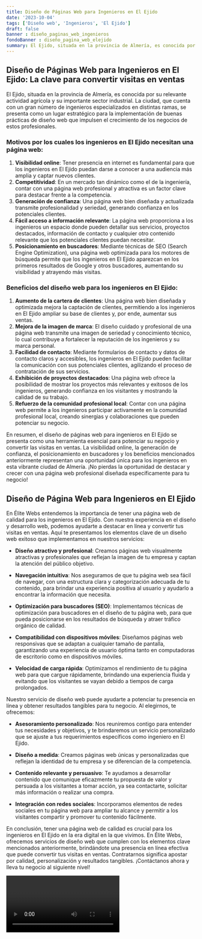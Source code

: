 ```yaml
---
title: Diseño de Páginas Web para Ingenieros en El Ejido
date: '2023-10-04'
tags: ['Diseño web', 'Ingenieros', 'El Ejido']
draft: false
banner : diseño_paginas_web_ingenieros
fondoBanner : diseño_pagina_web_elejido
summary: El Ejido, situada en la provincia de Almería, es conocida por su relevante actividad agrícola y su importante sector industrial. La ciudad, que cuenta con un gran número de ingenieros especializados en distintas ramas, se presenta como un lugar estratégico para la implementación de buenas prácticas de diseño web que impulsen el crecimiento de los negocios de estos profesionales.
---
```


## Diseño de Páginas Web para Ingenieros en El Ejido: La clave para convertir visitas en ventas

El Ejido, situada en la provincia de Almería, es conocida por su relevante actividad agrícola y su importante sector industrial. La ciudad, que cuenta con un gran número de ingenieros especializados en distintas ramas, se presenta como un lugar estratégico para la implementación de buenas prácticas de diseño web que impulsen el crecimiento de los negocios de estos profesionales.

### Motivos por los cuales los ingenieros en El Ejido necesitan una página web:

1. **Visibilidad online**: Tener presencia en internet es fundamental para que los ingenieros en El Ejido puedan darse a conocer a una audiencia más amplia y captar nuevos clientes.
2. **Competitividad**: En un mercado tan dinámico como el de la ingeniería, contar con una página web profesional y atractiva es un factor clave para destacar frente a la competencia.
3. **Generación de confianza**: Una página web bien diseñada y actualizada transmite profesionalidad y seriedad, generando confianza en los potenciales clientes.
4. **Fácil acceso a información relevante**: La página web proporciona a los ingenieros un espacio donde pueden detallar sus servicios, proyectos destacados, información de contacto y cualquier otro contenido relevante que los potenciales clientes puedan necesitar.
5. **Posicionamiento en buscadores**: Mediante técnicas de SEO (Search Engine Optimization), una página web optimizada para los motores de búsqueda permite que los ingenieros en El Ejido aparezcan en los primeros resultados de Google y otros buscadores, aumentando su visibilidad y atrayendo más visitas.

### Beneficios del diseño web para los ingenieros en El Ejido:

1. **Aumento de la cartera de clientes**: Una página web bien diseñada y optimizada mejora la captación de clientes, permitiendo a los ingenieros en El Ejido ampliar su base de clientes y, por ende, aumentar sus ventas.
2. **Mejora de la imagen de marca**: El diseño cuidado y profesional de una página web transmite una imagen de seriedad y conocimiento técnico, lo cual contribuye a fortalecer la reputación de los ingenieros y su marca personal.
3. **Facilidad de contacto**: Mediante formularios de contacto y datos de contacto claros y accesibles, los ingenieros en El Ejido pueden facilitar la comunicación con sus potenciales clientes, agilizando el proceso de contratación de sus servicios.
4. **Exhibición de proyectos destacados**: Una página web ofrece la posibilidad de mostrar los proyectos más relevantes y exitosos de los ingenieros, generando confianza en los visitantes y mostrando la calidad de su trabajo.
5. **Refuerzo de la comunidad profesional local**: Contar con una página web permite a los ingenieros participar activamente en la comunidad profesional local, creando sinergias y colaboraciones que pueden potenciar su negocio.

En resumen, el diseño de páginas web para ingenieros en El Ejido se presenta como una herramienta esencial para potenciar su negocio y convertir las visitas en ventas. La visibilidad online, la generación de confianza, el posicionamiento en buscadores y los beneficios mencionados anteriormente representan una oportunidad única para los ingenieros en esta vibrante ciudad de Almería. ¡No pierdas la oportunidad de destacar y crecer con una página web profesional diseñada específicamente para tu negocio!

<GifSeo />

<Cta />

## Diseño de Página Web para Ingenieros en El Ejido

En Élite Webs entendemos la importancia de tener una página web de calidad para los ingenieros en El Ejido. Con nuestra experiencia en el diseño y desarrollo web, podemos ayudarte a destacar en línea y convertir tus visitas en ventas. Aquí te presentamos los elementos clave de un diseño web exitoso que implementamos en nuestros servicios:

- **Diseño atractivo y profesional**: Creamos páginas web visualmente atractivas y profesionales que reflejan la imagen de tu empresa y captan la atención del público objetivo.

- **Navegación intuitiva**: Nos aseguramos de que tu página web sea fácil de navegar, con una estructura clara y categorización adecuada de tu contenido, para brindar una experiencia positiva al usuario y ayudarlo a encontrar la información que necesita.

- **Optimización para buscadores (SEO)**: Implementamos técnicas de optimización para buscadores en el diseño de tu página web, para que pueda posicionarse en los resultados de búsqueda y atraer tráfico orgánico de calidad.

- **Compatibilidad con dispositivos móviles**: Diseñamos páginas web responsivas que se adaptan a cualquier tamaño de pantalla, garantizando una experiencia de usuario óptima tanto en computadoras de escritorio como en dispositivos móviles.

- **Velocidad de carga rápida**: Optimizamos el rendimiento de tu página web para que cargue rápidamente, brindando una experiencia fluida y evitando que los visitantes se vayan debido a tiempos de carga prolongados.

Nuestro servicio de diseño web puede ayudarte a potenciar tu presencia en línea y obtener resultados tangibles para tu negocio. Al elegirnos, te ofrecemos:

- **Asesoramiento personalizado**: Nos reuniremos contigo para entender tus necesidades y objetivos, y te brindaremos un servicio personalizado que se ajuste a tus requerimientos específicos como ingeniero en El Ejido.

- **Diseño a medida**: Creamos páginas web únicas y personalizadas que reflejan la identidad de tu empresa y se diferencian de la competencia.

- **Contenido relevante y persuasivo**: Te ayudamos a desarrollar contenido que comunique eficazmente tu propuesta de valor y persuada a los visitantes a tomar acción, ya sea contactarte, solicitar más información o realizar una compra.

- **Integración con redes sociales**: Incorporamos elementos de redes sociales en tu página web para ampliar tu alcance y permitir a los visitantes compartir y promover tu contenido fácilmente.

En conclusión, tener una página web de calidad es crucial para los ingenieros en El Ejido en la era digital en la que vivimos. En Élite Webs, ofrecemos servicios de diseño web que cumplen con los elementos clave mencionados anteriormente, brindándote una presencia en línea efectiva que puede convertir tus visitas en ventas. Contratarnos significa apostar por calidad, personalización y resultados tangibles. ¡Contáctanos ahora y lleva tu negocio al siguiente nivel!

<Video />

<CtaBot job='Ingenieros' city='El Ejido'/>

<Gmaps query='El Ejido+españa+maps' />